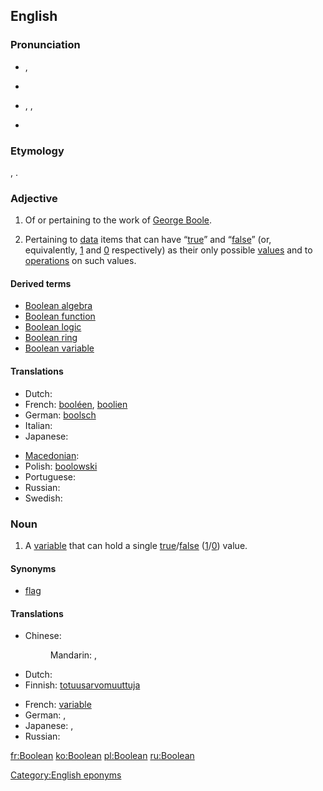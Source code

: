 ==English==
{{wikipedia}}

===Pronunciation===
* {{a|UK}} {{IPA|/ˈbuːl.i.ən/|/buːˈli.ən/}}, {{X-SAMPA|/"bu:l.i.@n/|/bu:"li.@n/}}
* {{audio|en-uk-Boolean.ogg|Audio (UK)}}
* {{a|US}} {{enPR|bo͞oʹliən|bo͞oliʹən}}, {{IPA|/ˈbuliən/|/buˈliən/}} , {{X-SAMPA|/"buli@n/|/bu"li@n/}}
* {{audio|en-us-Boolean.ogg|Audio (US)}}

===Etymology===
{{suffix|Boole|ean|lang=en}}, {{named-after|nocap=1|nat=English|occ=mathematician|occ2=philosopher|occ3=logician|George Boole|wplink==|born=1815|died=1864|lang=en}}.

===Adjective===
{{en-adj|-}}

# Of or pertaining to the work of [[w:George Boole|George Boole]].
# {{context|logic|computing}} Pertaining to [[data]] items that can have “[[true]]” and “[[false]]” (or, equivalently, [[1]] and [[0]] respectively) as their only possible [[value]]s and to [[operation]]s on such values.

====Derived terms====
* [[Boolean algebra]]
* [[Boolean function]]
* [[Boolean logic]]
* [[Boolean ring]]
* [[Boolean variable]]

====Translations====
{{trans-top|logic: pertaining to data items that have values “true” and “false”}}
* Dutch: {{t-|nl|booleaans}}
* French: [[booléen]], [[boolien]]
* German: [[boolsch]]
* Italian: {{t-|it|booleano}}
* Japanese: {{t-|ja|ブール代数|tr=Būru-daisū-no|alt=ブール代数の|sc=Jpan}}
{{trans-mid}}
* [[Macedonian]]: {{t-|mk|булов|m|tr=búlov}}
* Polish: [[boolowski]]
* Portuguese: {{t-|pt|booleano|m}}
* Russian: {{t+|ru|булев|tr=búlev}}
* Swedish: {{t-|sv|boolesk}}
{{trans-bottom}}

===Noun===
{{en-noun}}

# {{logic|computing}} A [[variable]] that can hold a single [[true]]/[[false]] ([[1]]/[[0]]) value.

====Synonyms====
* {{sense|Boolean variable}} [[flag]]

====Translations====
{{trans-top|logic: a variable}}
* Chinese:
*: Mandarin: {{t|cmn|布爾值|sc=Hani}}, {{t|cmn|布尔值|tr=Bù'ěr zhí|sc=Hani}}
* Dutch: {{t-|nl|booleaans|alt=booleaanse}} {{t+|nl|waarde|f}}
* Finnish: [[totuusarvomuuttuja]]
{{trans-mid}}
* French: [[variable]] {{t+|fr|booléen|f|alt=booléenne}}
* German: {{t-|de|Boolean|m}}, {{t-|de|boolsch|alt=boolsche}} {{t+|de|Variable|f}}
* Japanese: {{t-|ja|ブーリアン|tr=Būrian|sc=Jpan}}, {{t-|ja|ブール値|tr=Būru-chi|sc=Jpan}}
* Russian: {{t-|ru|булева переменная|f|tr=búleva pereménnaja|sc=Cyrl}}
{{trans-bottom}}

[[Category:English eponyms]]

[[fr:Boolean]]
[[ko:Boolean]]
[[pl:Boolean]]
[[ru:Boolean]]